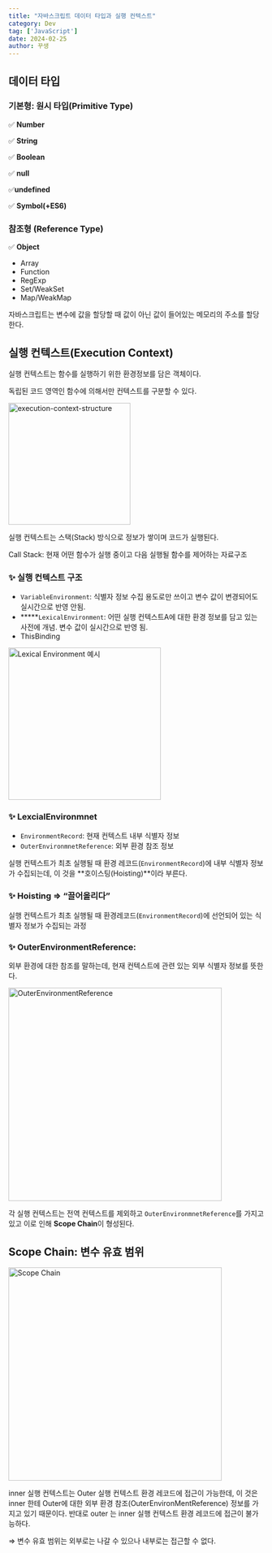 ```yaml
---
title: "자바스크립트 데이터 타입과 실행 컨텍스트"
category: Dev
tag: ['JavaScript']
date: 2024-02-25
author: 꾸생
---
```


## 데이터 타입

### 기본형: 원시 타입(Primitive Type)

✅ **Number**

✅ **String**

✅ **Boolean**

✅ **null**

✅**undefined**

✅ **Symbol(+ES6)**

### 참조형 (Reference Type)

✅ **Object**

- Array
- Function
- RegExp
- Set/WeakSet
- Map/WeakMap

자바스크립트는 변수에 값을 할당할 때 값이 아닌 값이 들어있는 메모리의 주소를 할당한다.

## 실행 컨텍스트(Execution Context)

실행 컨텍스트는 함수를 실행하기 위한 환경정보를 담은 객체이다.

독립된 코드 영역인 함수에 의해서만 컨텍스트를 구분할 수 있다.

<p>
<img src="/archive/dev/js-type-execution-context/execution-context-structure.webp" alt="execution-context-structure" width="240"/>
</p>
실행 컨텍스트는 스택(Stack) 방식으로 정보가 쌓이며 코드가 실행된다.

Call Stack: 현재 어떤 함수가 실행 중이고 다음 실행될 함수를 제어하는 자료구조

### ✨ 실행 컨텍스트 구조

- `VariableEnvironment`: 식별자 정보 수집 용도로만 쓰이고 변수 값이 변경되어도 실시간으로 반영 안됨.
- *****`LexicalEnvironment`: 어떤 실행 컨텍스트A에 대한 환경 정보를 담고 있는 사전에 개념. 변수 값이 실시간으로 반영 됨.
- ThisBinding

<p>
<img src="/archive/dev/js-type-execution-context/variable-environment.webp" alt="Lexical Environment 예시" width="300"/>
</p>

### ✨ LexcialEnvironmnet

- `EnvironmentRecord`: 현재 컨텍스트 내부 식별자 정보
- `OuterEnvironmnetReference`: 외부 환경 참조 정보

실행 컨텍스트가 최초 실행될 때 환경 레코드(`EnvironmentRecord`)에 내부 식별자 정보가 수집되는데, 이 것을 **호이스팅(Hoisting)**이라 부른다.

### ✨ Hoisting ⇒ “끌어올리다”

실행 컨텍스트가 최초 실행될 때 환경레코드(`EnvironmentRecord`)에 선언되어 있는 식별자 정보가 수집되는 과정

### ✨ OuterEnvironmentReference:

외부 환경에 대한 참조를 말하는데, 현재 컨텍스트에 관련 있는 외부 식별자 정보를 뜻한다.

<p>
<img src="/archive/dev/js-type-execution-context/outer-environment-reference.webp" alt="OuterEnvironmentReference" width="420"/>
</p>

각 실행 컨텍스트는 전역 컨텍스트를 제외하고 `OuterEnvironmnetReference`를 가지고 있고 이로 인해 **Scope Chain**이 형성된다.

## Scope Chain: 변수 유효 범위

<p>
<img src="/archive/dev/js-type-execution-context/scope-chain.webp" alt="Scope Chain" width="420"/>
</p>

inner 실행 컨텍스트는 Outer 실행 컨텍스트 환경 레코드에 접근이 가능한데, 이 것은 inner 한테 Outer에 대한 외부 환경 참조(OuterEnvironMentReference) 정보를 가지고 있기 때문이다. 반대로 outer 는 inner 실행 컨텍스트 환경 레코드에 접근이 불가능하다.

⇒ 변수 유효 범위는 외부로는 나갈 수 있으나 내부로는 접근할 수 없다.
